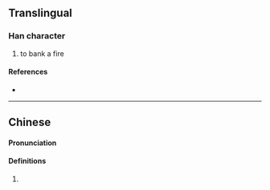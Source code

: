 {{also|𤆡}}
{{character info}}
==Translingual==

===Han character===
{{Han char|rn=86|rad=火|as=10|sn=14|four=|canj=FHRF|ids=⿰火烏}}

# to bank a fire

====References====
* {{Han ref|kx=0680.040|dkj=19306|dj=1091.090|hdz=32224.010|uh=7193|ud=29075}}

----

==Chinese==
====Pronunciation====
{{zh-forms|s=𤆡}}
{{zh-pron
|m=	wǔ
}}

====Definitions====
{{zh-hanzi}}
# {{rfdef|zh|sort=火10}}